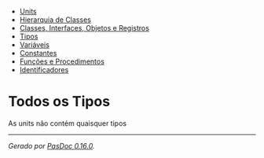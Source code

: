 <div class="container">

<div class="navigation">

* [[AllUnits.wiki|Units]]
* [[ClassHierarchy.wiki|Hierarquia de Classes]]
* [[AllClasses.wiki|Classes, Interfaces, Objetos e Registros]]
* [[AllTypes.wiki|Tipos]]
* [[AllVariables.wiki|Variáveis]]
* [[AllConstants.wiki|Constantes]]
* [[AllFunctions.wiki|Funções e Procedimentos]]
* [[AllIdentifiers.wiki|Identificadores]]


</div>
<div class="content">

= Todos os Tipos =

As units não contém quaisquer tipos


-----

<span class="appinfo">''Gerado por [https://pasdoc.github.io/ PasDoc 0.16.0].'' </span>

</div>

</div>

